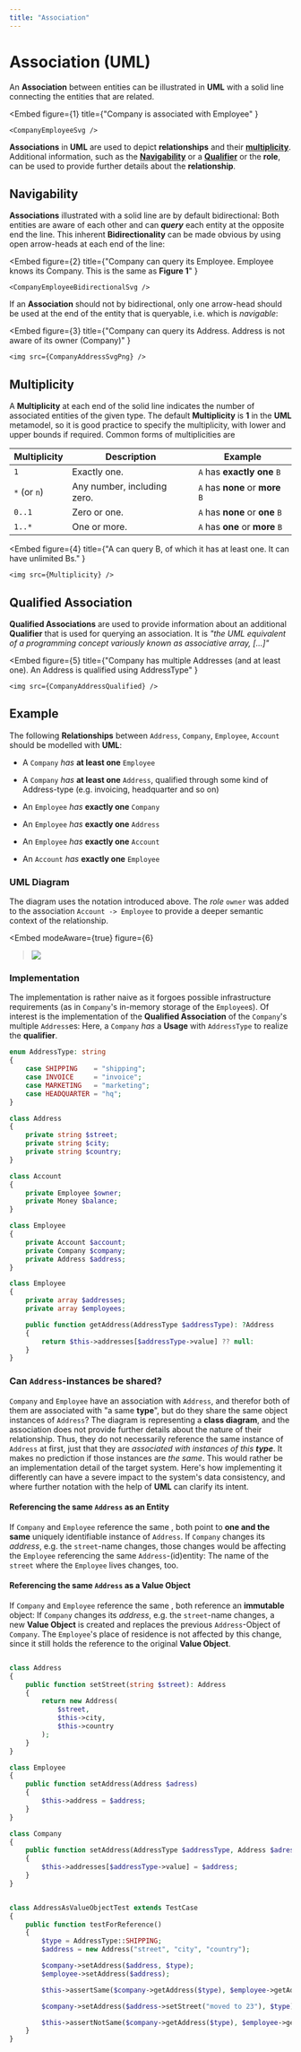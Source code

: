 ```yaml
---
title: "Association"
---
```




# Association (UML)

An **Association** between entities can be illustrated in **UML** with a solid line connecting the entities that are related.



<Embed
    figure={1}
    title={"Company is associated with Employee" }
>
    <CompanyEmployeeSvg />
</Embed>



**Associations** in **UML** are used to depict **relationships** and their [**multiplicity**](#multiplicity). Additional information, such as the [**Navigability**](#navigability) or a [**Qualifier**](#qualified-asscociation) or the **role**, can be used to provide further details about the **relationship**.

## Navigability
**Associations** illustrated with a solid line are by default bidirectional: Both entities are aware of each other and can
_**query**_ each entity at the opposite end the line. This inherent **Bidirectionality** can be made obvious by using open arrow-heads at each end of the line:


<Embed
    figure={2}
    title={"Company can query its Employee. Employee knows its Company. This is the same as <b>Figure 1</b>" }
>
    <CompanyEmployeeBidirectionalSvg />
</Embed>

If an **Association** should not by bidirectional, only one arrow-head should be used at the end of the entity that is
queryable, i.e. which is _navigable_:



<Embed
    figure={3}
    title={"Company can query its Address. Address is not aware of its owner (Company)" }
>
    <img src={CompanyAddressSvgPng} />
</Embed>


## Multiplicity

A **Multiplicity** at each end of the solid line indicates the number of associated entities of the given type. The default **Multiplicity** is **1** in the **UML** metamodel, so it is good practice to specify the multiplicity, with lower and upper bounds if required.
Common forms of multiplicities are

| Multiplicity | Description                 | Example                          |
|--------------|-----------------------------|----------------------------------|
| `1`          | Exactly one.                | `A` has **exactly one** `B`      |
| `*` (or `n`)    | Any number, including zero. | `A` has **none** or **more** `B` |
| `0..1`       | Zero or one.                | `A` has **none** or **one** `B`  |
| `1..*`       | One or more.                | `A` has **one** or **more** `B`  |




<Embed
    figure={4}
    title={"A can query B, of which it has at least one. It can have unlimited Bs." }
>
    <img src={Multiplicity} />
</Embed>


## Qualified Association

 **Qualified Associations** are used to provide information about an additional **Qualifier** that is used for
 querying an association. It is _"the UML equivalent of a programming concept variously known as associative array, [...]"_ <BibRef name="UML" pp="74" />


<Embed
    figure={5}
    title={"Company has multiple Addresses (and at least one). An Address is qualified using AddressType" }
>
    <img src={CompanyAddressQualified} />
</Embed>

## Example

The following **Relationships** between `Address`, `Company`, `Employee`, `Account` should be modelled with **UML**:


 - A `Company` _has_ **at least one** `Employee`
 - A `Company` _has_ **at least one** `Address`, qualified through some kind of Address-type (e.g. invoicing, headquarter and so on)

 - An `Employee` _has_ **exactly one** `Company`
 - An `Employee` _has_ **exactly one** `Address`
 - An `Employee` _has_ **exactly one** `Account`

 - An `Account` _has_ **exactly one** `Employee`


### UML Diagram

The diagram uses the notation introduced above. The *role* `owner` was added to the association `Account -> Employee`
to provide a deeper semantic context of the relationship.


<Embed
    modeAware={true}
    figure={6}
> <img src={Example} /></Embed>

### Implementation

The implementation is rather naive as it forgoes possible infrastructure requirements (as in `Company`'s in-memory
storage of the `Employee`s). Of interest is the implementation of the **Qualified Association** of the `Company`'s multiple
`Address`es: Here, a `Company` _has_ a **Usage** <GlosRef name="Dependency" file="uml.dependency" /> with `AddressType` to
realize the **qualifier**.


```php title="AddressType.php"
enum AddressType: string
{
    case SHIPPING    = "shipping";
    case INVOICE     = "invoice";
    case MARKETING   = "marketing";
    case HEADQUARTER = "hq";
}
```

```php title="Address.php"
class Address
{
    private string $street;
    private string $city;
    private string $country;
}
```

```php title="Account.php"
class Account
{
    private Employee $owner;
    private Money $balance;
}
```

```php title="Employee.php"
class Employee
{
    private Account $account;
    private Company $company;
    private Address $address;
}
```

```php title="Company.php"
class Employee
{
    private array $addresses;
    private array $employees;

    public function getAddress(AddressType $addressType): ?Address
    {
        return $this->addresses[$addressType->value] ?? null:
    }
}
```

### Can `Address`-instances be shared?
`Company` and `Employee` have an association with `Address`, and therefor both of them are associated with "a same **type**", but do
they share the same object instances of `Address`? The diagram is representing a **class diagram**, and the association does not provide further details about the nature of their relationship. Thus, they do not necessarily reference the same instance of `Address` at first, just that they are _associated with instances of this **type**_. It makes no prediction if those instances are _the same_.
This  would rather be an implementation detail of the target system. Here's how implementing it differently can have a severe impact to the system's data consistency, and where further notation with the help of **UML** can clarify its intent.

#### Referencing the same `Address` as an Entity
If `Company` and `Employee` reference the same <GlosRef name="Entity" file="sd.entity" />, both point to **one and the same** uniquely identifiable instance of `Address`. If `Company` changes its _address_, e.g. the `street`-name changes, those changes would be affecting the `Employee` referencing the same `Address`-(id)entity: The name of the `street` where the `Employee` lives changes, too.

#### Referencing the same `Address` as a Value Object
If `Company` and `Employee` reference the same <GlosRef name="Value Object" file="sd.valueobject" />, both reference an **immutable** object: If `Company` changes its _address_, e.g. the `street`-name changes, a new **Value Object** is created and replaces the previous `Address`-Object of `Company`. The `Employee`'s place of residence is not affected by this change, since it still holds the reference to the original **Value Object**.

```php title="Address as Value Obect"

class Address
{
    public function setStreet(string $street): Address
    {
        return new Address(
            $street,
            $this->city,
            $this->country
        );
    }
}

class Employee
{
    public function setAddress(Address $adress)
    {
        $this->address = $address;
    }
}

class Company
{
    public function setAddress(AddressType $addressType, Address $adress)
    {
        $this->addresses[$addressType->value] = $address;
    }
}


class AddressAsValueObjectTest extends TestCase
{
    public function testForReference()
    {
        $type = AddressType::SHIPPING;
        $address = new Address("street", "city", "country");

        $company->setAddress($address, $type);
        $employee->setAddress($address);

        $this->assertSame($company->getAddress($type), $employee->getAddress());

        $company->setAddress($address->setStreet("moved to 23"), $type);

        $this->assertNotSame($company->getAddress($type), $employee->getAddress());
    }
}
```

<BackButton />
